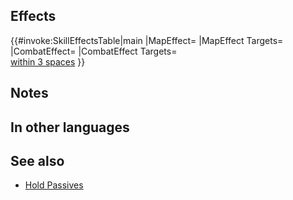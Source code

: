 {{Captain Skill
|name=Eminence
|effect=Captain has【Pathfinder】effect.<br><br>Inflicts Def/Res-3 on foes within 3 spaces of your captain during combat.<br><br>【Pathfinder】<br>When an ally moves through unit's space, that space is counted as 0 spaces moved instead of 1 space. (Unit's space can be freely added to ally's normal movement. Applies only to allies with movement types that allow movement through unit's space.)
|statModifiers=
|properties=
}}
==Effects==
{{#invoke:SkillEffectsTable|main
|MapEffect={{Eft|Pathfinder}}
|MapEffect Targets={{Tgt|Captain}}
|CombatEffect={{Eft|Temporary debuffs|Def/Res|3}}
|CombatEffect Targets={{Tgt|Foes}}<br>[[within 3 spaces]]
}}

==Notes==
{{Pathfinder}}
{{Temporary debuffs}}
{{FoesCombatEffect}}
==In other languages==
{{OtherLanguages
|english=Eminence
|japanese=天地万有
|german=Überlegenheit
|spanishEU=Eminencia
|spanishLA=Eminencia
|french=Éminence
|italian=Eminenza
|chineseTW=天地萬物
|portuguese=Eminência
}}
==See also==
{{See also skills|cond=Description LIKE'%【Pathfinder】%' AND Description NOT LIKE '%excluding%pathfinder%' OR Description LIKE '%inflicts%/%-%on foes within 3 spaces%during combat%' AND Exclusive='1'}}
* [[Skill families/C Passives#Hold|Hold Passives]]
{{Captain Skills Navbox}}